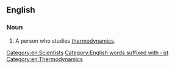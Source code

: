 ==English==

===Noun===
{{en-noun}}

# A person who studies [[thermodynamics]].

[[Category:en:Scientists]]
[[Category:English words suffixed with -ist]]

[[Category:en:Thermodynamics]]
